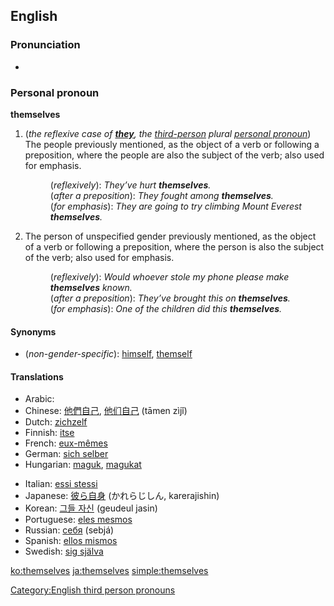 ==English==

{{rank|power|mother|often|266|themselves|half|certain|sent}}

===Pronunciation===
*{{audio|en-us-themselves.ogg|Audio (US)}}

===Personal pronoun===
'''themselves'''

#(''the reflexive case of '''[[they]]''', the [[third-person]] plural [[personal pronoun]]'') The people previously mentioned, as the object of a verb or following a preposition, where the people are also the subject of the verb; also used for emphasis.
#:(''reflexively''): ''They’ve hurt '''themselves'''.''
#:(''after a preposition''): ''They fought among '''themselves'''.''
#:(''for emphasis''): ''They are going to try climbing Mount Everest '''themselves'''.''
#The person of unspecified gender previously mentioned, as the object of a verb or following a preposition, where the person is also the subject of the verb; also used for emphasis.
#:(''reflexively''): ''Would whoever stole my phone please make '''themselves''' known.''
#:(''after a preposition''): ''They’ve brought this on '''themselves'''.''
#:(''for emphasis''): ''One of the children did this '''themselves'''.''

====Synonyms====
*(''non-gender-specific''): [[himself]], [[themself]]

====Translations====
{{top}}
*Arabic: {{ARchar|[[انفسهم]]}} {{Unicode|(anfúsahum)}}
*Chinese: [[他們自己]], [[他们自己]] (tāmen zìjǐ)
*Dutch: [[zichzelf]]
*Finnish: [[itse]]
*French: [[eux-mêmes]]
*German: [[sich selber]]
*Hungarian: [[maguk]], [[magukat]]
{{mid}}
*Italian: [[essi stessi]]
*Japanese: [[彼ら自身]] (かれらじしん, karerajishin)
*Korean: [[그들 자신]] (geudeul jasin)
*Portuguese: [[eles mesmos]]
*Russian: [[себя]] (sebjá)
*Spanish: [[ellos mismos]]
*Swedish: [[sig själva]]
{{bottom}}

[[Category:English third person pronouns]]

[[ko:themselves]]
[[ja:themselves]]
[[simple:themselves]]